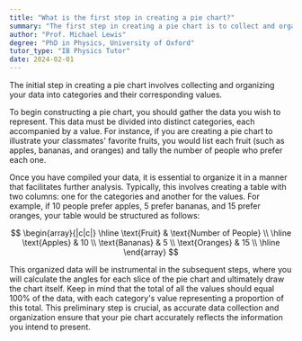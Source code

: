 ```yaml
---
title: "What is the first step in creating a pie chart?"
summary: "The first step in creating a pie chart is to collect and organise your data into categories and values."
author: "Prof. Michael Lewis"
degree: "PhD in Physics, University of Oxford"
tutor_type: "IB Physics Tutor"
date: 2024-02-01
---
```


The initial step in creating a pie chart involves collecting and organizing your data into categories and their corresponding values.

To begin constructing a pie chart, you should gather the data you wish to represent. This data must be divided into distinct categories, each accompanied by a value. For instance, if you are creating a pie chart to illustrate your classmates' favorite fruits, you would list each fruit (such as apples, bananas, and oranges) and tally the number of people who prefer each one.

Once you have compiled your data, it is essential to organize it in a manner that facilitates further analysis. Typically, this involves creating a table with two columns: one for the categories and another for the values. For example, if $10$ people prefer apples, $5$ prefer bananas, and $15$ prefer oranges, your table would be structured as follows:

$$
\begin{array}{|c|c|}
\hline
\text{Fruit} & \text{Number of People} \\
\hline
\text{Apples} & 10 \\
\text{Bananas} & 5 \\
\text{Oranges} & 15 \\
\hline
\end{array}
$$

This organized data will be instrumental in the subsequent steps, where you will calculate the angles for each slice of the pie chart and ultimately draw the chart itself. Keep in mind that the total of all the values should equal $100\%$ of the data, with each category's value representing a proportion of this total. This preliminary step is crucial, as accurate data collection and organization ensure that your pie chart accurately reflects the information you intend to present.
    